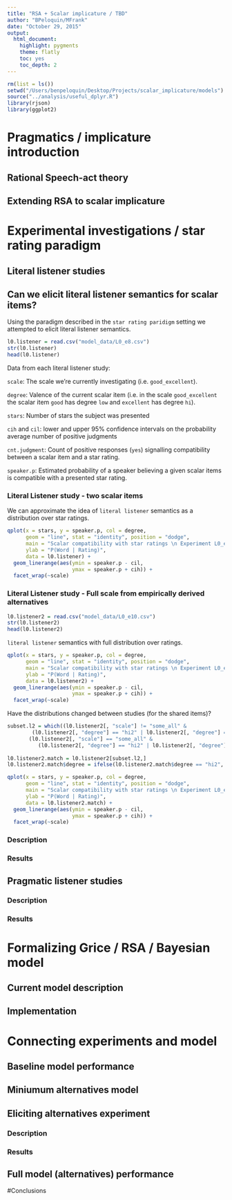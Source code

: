 ```yaml
---
title: "RSA + Scalar implicature / TBD"
author: "BPeloquin/MFrank"
date: "October 29, 2015"
output:
  html_document:
    highlight: pygments
    theme: flatly
    toc: yes
    toc_depth: 2
---
```

```r
rm(list = ls())
setwd("/Users/benpeloquin/Desktop/Projects/scalar_implicature/models")
source("../analysis/useful_dplyr.R")
library(rjson)
library(ggplot2)
```

# Pragmatics / implicature introduction

## Rational Speech-act theory

## Extending RSA to scalar implicature

# Experimental investigations / star rating paradigm

## Literal listener studies

## Can we elicit literal listener semantics for scalar items?

Using the paradigm described in the `star rating paridigm` setting we attempted to elicit literal listener semantics.
```r
l0.listener = read.csv("model_data/L0_e8.csv")
str(l0.listener)
head(l0.listener)
```
Data from each literal listener study:

`scale`: The scale we're currently investigating (i.e. `good_excellent`).

`degree`: Valence of the current scalar item (i.e. in the scale `good_excellent` the scalar item `good` has degree `low` and `excellent` has degree `hi`).

`stars`: Number of stars the subject was presented

`cih` and `cil`: lower and upper 95% confidence intervals on the probability average number of positive judgments

`cnt.judgment`: Count of positive responses (`yes`) signalling compatibility between a scalar item and a star rating.

`speaker.p`: Estimated probability of a speaker believing a given scalar items is compatible with a presented star rating.

### Literal Listener study - two scalar items

We can approximate the idea of `literal listener` semantics as a distribution over star ratings.
```r
qplot(x = stars, y = speaker.p, col = degree,
      geom = "line", stat = "identity", position = "dodge",
      main = "Scalar compatibility with star ratings \n Experiment L0_e8",
      ylab = "P(Word | Rating)",
      data = l0.listener) +
  geom_linerange(aes(ymin = speaker.p - cil, 
                     ymax = speaker.p + cih)) + 
  facet_wrap(~scale)
```

### Literal Listener study - Full scale from empirically derived alternatives
```r
l0.listener2 = read.csv("model_data/L0_e10.csv")
str(l0.listener2)
head(l0.listener2)
```

`literal listener` semantics with full distribution over ratings.
```r
qplot(x = stars, y = speaker.p, col = degree,
      geom = "line", stat = "identity", position = "dodge", 
      main = "Scalar compatibility with star ratings \n Experiment L0_e10",
      ylab = "P(Word | Rating)",
      data = l0.listener2) + 
  geom_linerange(aes(ymin = speaker.p - cil, 
                     ymax = speaker.p + cih)) + 
  facet_wrap(~scale)
```

Have the distributions changed between studies (for the shared items)?
```r
subset.l2 = which((l0.listener2[, "scale"] != "some_all" &
        (l0.listener2[, "degree"] == "hi2" | l0.listener2[, "degree"] == "hi1")) |
       (l0.listener2[, "scale"] == "some_all" &
          (l0.listener2[, "degree"] == "hi2" | l0.listener2[, "degree"] == "low1")))
      
l0.listener2.match = l0.listener2[subset.l2,]
l0.listener2.match$degree = ifelse(l0.listener2.match$degree == "hi2", "hi", "low")

qplot(x = stars, y = speaker.p, col = degree,
      geom = "line", stat = "identity", position = "dodge", 
      main = "Scalar compatibility with star ratings \n Experiment L0_e10",
      ylab = "P(Word | Rating)",
      data = l0.listener2.match) + 
  geom_linerange(aes(ymin = speaker.p - cil, 
                     ymax = speaker.p + cih)) + 
  facet_wrap(~scale)
```


### Description

### Results

## Pragmatic listener studies

### Description

### Results

# Formalizing Grice / RSA / Bayesian model

## Current model description

## Implementation

# Connecting experiments and model

## Baseline model performance

## Miniumum alternatives model

## Eliciting alternatives experiment

### Description

### Results

## Full model (alternatives) performance

#Conclusions
